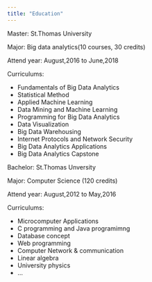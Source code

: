 ```yaml
---
title: "Education"
---
```

Master: St.Thomas University

Major: Big data analytics(10 courses, 30 credits)

Attend year: August,2016 to June,2018

Curriculums: 
 
  - Fundamentals of Big Data Analytics
  - Statistical Method
  - Applied Machine Learning
  - Data Mining and Machine Learning
  - Programming for Big Data Analytics
  - Data Visualization
  - Big Data Warehousing
  - Internet Protocols and Network Security
  - Big Data Analytics Applications
  - Big Data Analytics Capstone

Bachelor: St.Thomas Unversity

Major: Computer Science (120 credits)

Attend year: August,2012 to May,2016

Curriculums:

  - Microcomputer Applications
  - C programming and Java programimng
  - Database concept 
  - Web programming
  - Computer Network & communication
  - Linear algebra
  - University physics
  - ...
